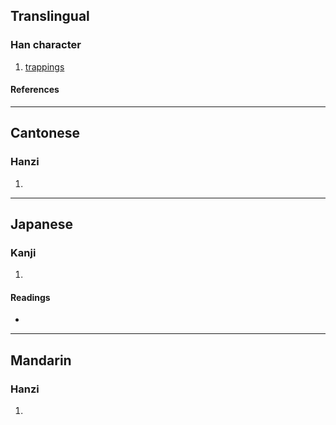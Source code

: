 {{character info}}
{{character info|0x2F887}}
==Translingual==

===Han character===
{{Han char|rn=50|rad=巾|as=13|sn=16|four=40286|canj=LBJTC|ids=⿰巾賁}}

# [[trappings]]

====References====
{{Han ref|kx=0337.150|dkj=09109|dj=0644.160|hdz=10753.090|uh=5E69|ud=24169|bh=E56E|bd=58734}}
{{Han ref|uh=2F887}}

----

==Cantonese==

===Hanzi===
{{yue-hanzi|jyut=[[fan4]]|y=fan4}}

# {{rfdef|yue|sort=巾13}}

----

==Japanese==

===Kanji===
{{ja-kanji|grade=|rs=巾13}}

# {{rfdef|ja|sort=巾13}}

====Readings====
* {{ja-readings|on=[[ふん]] (fun), [[ぶん]] (bun), [[ひ]] (hi)|kun=[[くつわのかざり]] (kutsuwanokazari)}}

----

==Mandarin==
{{zh-forms|s=𪩸}}

===Hanzi===
{{cmn-hanzi|pin=[[fén]] ([[fen2]]), [[měng]] ([[meng3]])|wg=fen<sup>2</sup>, meng<sup>3</sup>}}

# {{rfdef|cmn|sort=巾13}}